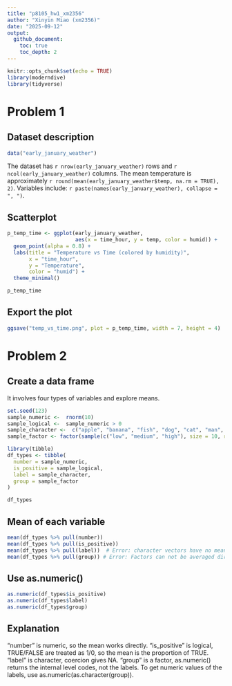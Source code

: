 ```yaml
---
title: "p8105_hw1_xm2356"
author: "Xinyin Miao (xm2356)"
date: "2025-09-12"
output: 
  github_document:
    toc: true
    toc_depth: 2
---
```


```r
knitr::opts_chunk$set(echo = TRUE)
library(moderndive)
library(tidyverse)
```

# Problem 1

## Dataset description

```r
data("early_january_weather")
```

The dataset has `r nrow(early_january_weather)` rows and `r ncol(early_january_weather)` columns.
The mean temperature is approximately `r round(mean(early_january_weather$temp, na.rm = TRUE), 2)`.
Variables include: `r paste(names(early_january_weather), collapse = ", ")`.


## Scatterplot
```r
p_temp_time <- ggplot(early_january_weather,
                      aes(x = time_hour, y = temp, color = humid)) +
  geom_point(alpha = 0.8) +
  labs(title = "Temperature vs Time (colored by humidity)",
       x = "time_hour",
       y = "Temperature",
       color = "humid") +
  theme_minimal()

p_temp_time
```

## Export the plot
```r
ggsave("temp_vs_time.png", plot = p_temp_time, width = 7, height = 4)
```


# Problem 2

## Create a data frame
It involves four types of variables and explore means.

```r
set.seed(123)
sample_numeric <-  rnorm(10)
sample_logical <-  sample_numeric > 0
sample_character <-  c("apple", "banana", "fish", "dog", "cat", "man", "woman", "book", "store", "test")
sample_factor <- factor(sample(c("low", "medium", "high"), size = 10, replace = TRUE), levels = c("low", "medium", "high"))

library(tibble)
df_types <- tibble(
  number = sample_numeric, 
  is_positive = sample_logical,
  label = sample_character,
  group = sample_factor
)

df_types
```

## Mean of each variable

```r
mean(df_types %>% pull(number))
mean(df_types %>% pull(is_positive))
mean(df_types %>% pull(label))  # Error: character vectors have no mean
mean(df_types %>% pull(group)) # Error: Factors can not be averaged directly

```

## Use as.numeric()

```r
as.numeric(df_types$is_positive)
as.numeric(df_types$label)
as.numeric(df_types$group)
```

## Explanation

"number" is numeric, so the mean works directly.
"is_positive" is logical, TRUE/FALSE are treated as 1/0, so the mean is the proportion of TRUE.
"label" is character, coercion gives NA.
"group" is a factor, as.numeric() returns the internal level codes, not the labels. To get numeric values of the labels, use as.numeric(as.character(group)).










